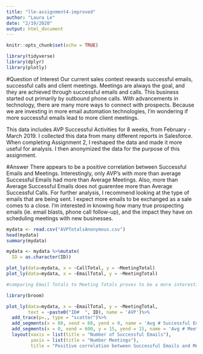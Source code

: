 ---
title: "lle-assignment4-improved"
author: "Laura Le"
date: "2/19/2020"
output: html_document
---

```{r setup, include=FALSE}
knitr::opts_chunk$set(echo = TRUE)

library(tidyverse)
library(dplyr)
library(plotly)

```

#Question of Interest
Our current sales contest rewards successful emails, successful calls and client meetings. Meetings are always the goal, and they are achieved through successful emails and calls.   This business started out primarily by outbound phone calls.  With advancements in technology, there are many more ways to connect with prospects.   Because we are investing in more email automation technologies, I'm wondering if more successful emails lead to more client meetings.

This data includes AVP Successful Activities for 8 weeks, from February - March 2019.  I collected this data from many different reports in Salesforce.  When completing Assignment 2, I reshaped the data and made it more useful for analysis.  I then anonymized the data for the purpose of this assignment.

#Answer
There appears to be a positive correlation between Successful Emails and Meetings.  Interestingly, only AVP's with more than average Successful Emails had more than Average Meetings.  Also, more than Average Successful Emails does not guarentee more than Average Successful Calls.  For further analysis, I recommend looking at the type of emails that are being sent.  I expect more emails to be exchanged as a sale comes to a close.  I'm interested in knowing how many true prospecting emails (ie. email blasts, phone call follow-up), and the impact they have on scheduling meetings with new businesses.

```{r data}

mydata <- read.csv("AVPTotalsAnonymous.csv")
head(mydata)
summary(mydata)

mydata <- mydata %>%mutate(
  ID = as.character(ID))

plot_ly(data=mydata, x = ~CallTotal, y = ~MeetingTotal)
plot_ly(data=mydata, x = ~EmailTotal, y = ~MeetingTotal)

#comparing Email Totals to Meeting Totals proves to be a more interesting graph

```
```{r}

library(broom)

plot_ly(data=mydata, x = ~EmailTotal, y = ~MeetingTotal,
        text = ~paste0("ID#  ", ID), name = 'AVP')%>%
  add_trace(p=., type = "scatter")%>%
  add_segments(x = 80, xend = 80, yend = 0, name = 'Avg # Successful Emails per AVP') %>%
  add_segments(x = 0, xend = 600, y = 15, yend = 15, name = 'Avg # Meetings per AVP') %>%
  layout(xaxis = list(title = "Number of Successful Emails"),
         yaxis = list(title = "Number Meetings"),
         title = "Positive correlation between Successful Emails and Meetings")

```

